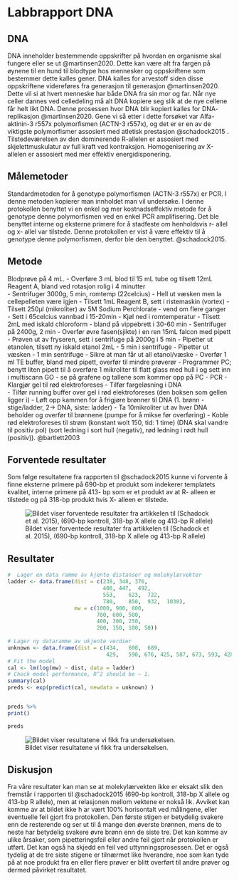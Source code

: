 # Labbrapport DNA

## DNA

DNA inneholder bestemmende oppskrifter på hvordan en organisme skal fungere eller se ut @martinsen2020. Dette kan være alt fra fargen på øynene til en hund til blodtype hos mennesker og oppskriftene som bestemmer dette kalles gener. DNA kalles for arvestoff siden disse oppskriftene videreføres fra generasjon til generasjon @martinsen2020. Dette vil si at hvert menneske har både DNA fra sin mor og far. Når nye celler dannes ved celledeling må alt DNA kopiere seg slik at de nye cellene får helt likt DNA. Denne prosessen hvor DNA blir kopiert kalles for DNA- replikasjon @martinsen2020. Gene vi så etter i dette forsøket var Alfa-aktinin-3 r557x polymorfismen (ACTN-3 r557x), og det er er en av de viktigste polymorfismer assosiert med atletisk prestasjon @schadock2015 . Tilstedeværelsen av den dominerende R-allelen er assosiert med skjelettmuskulatur av full kraft ved kontraksjon. Homogenisering av X-allelen er assosiert med mer effektiv energidisponering.

## Målemetoder

Standardmetoden for å genotype polymorfismen (ACTN-3 r557x) er PCR. I denne metoden kopierer man innholdet man vil undersøke. I denne protokollen benyttet vi en enkel og mer kostnadseffektiv metode for å genotype denne polymorfismen ved en enkel PCR amplifisering. Det ble benyttet interne og eksterne primere for å stadfeste om henholdsvis r- allel og x- allel var tilstede. Denne protokollen er vist å være effektiv til å genotype denne polymorfismen, derfor ble den benyttet. @schadock2015.

## Metode

Blodprøve på 4 mL. - Overføre 3 mL blod til 15 mL tube og tilsett 12mL Reagent A, bland ved rotasjon rolig i 4 minutter\
- Sentrifuger 3000g, 5 min, romtemp (22celcius) - Hell ut væsken men la cellepelleten være igjen - Tilsett 1mL Reagent B, sett i ristemaskin (vortex) - Tilsett 250µl (mikroliter) av 5M Sodium Perchlorate - vend om flere ganger\
- Sett i 65celcius vannbad i 15-20min - Kjøl ned i romtemperatur - Tilsett 2mL med iskald chloroform - bland på vippebrett i 30-60 min - Sentrifuger på 2400g, 2 min - Overfør øvre fasen(sjikte) i en ren 15mL falcon med pipett - Prøven ut av fryseren, sett i sentrifuge på 2000g i 5 min - Pipetter ut etanolen, tilsett ny iskald etanol 2mL - 5 min i sentrifuge - Pipetter ut væsken - 1 min sentrifuge - Sikre at man får ut all etanol/væske - Overfør 1 ml TE buffer, bland med pipett, overfør til mindre prøverør - Programmer PC; benytt liten pipett til å overføre 1 mikroliter til flatt glass med hull i og sett inn i multiscann GO - se på grafene og tallene som kommer opp på PC - PCR - Klargjør gel til rød elektroforeses - Tilfør fargeløsning i DNA\
- Tilfør running buffer over gel i rød elektroforeses (den boksen som gellen ligger i) - Løft opp kammen for å frigjøre brønner til DNA (1. brønn - stige/ladder, 2-> DNA, siste: ladder) - Ta 10mikroliter ut av hver DNA beholder og overfør til brønnene (pumpe for å mikse før overføring) - Koble rød elektroforeses til strøm (konstant wolt 150, tid: 1 time) (DNA skal vandre til positiv pol) (sort ledning i sort hull (negativ), rød ledning i rødt hull (positiv)). @bartlett2003

## Forventede resultater

Som følge resultatene fra rapporten til @schadock2015 kunne vi forvente å finne eksterne primere på 690-bp et produkt som indekerer templatets kvalitet, interne primere på 413- bp som er et produkt av at R- alleen er tilstede og på 318-bp produkt hvis X- alleen er tilstede.

![Bildet viser forventede resultater fra artikkelen til (Schadock et al. 2015), (690-bp kontroll, 318-bp X allele og 413-bp R allele)](images/forventede%20resultater.png)

## Resultater

```r
#  Lager en data ramme av kjente distanser og molekylærvekter 
ladder <- data.frame(dist = c(238, 348, 376,
                              408, 447,  492,  
                              553,    623,  722,
                              780,    850,  932,  1030), 
                     mw = c(1000, 900, 800, 
                            700, 600, 500,
                            400, 300, 250, 
                            200, 150, 100, 50))
            
# Lager ny dataramme av ukjente verdier
unknown <- data.frame(dist = c(434,   600,  689,
                               429,   590, 676, 425, 587, 673, 593, 428, 675))
# Fit the model
cal <- lm(log(mw) ~ dist, data = ladder)
# Check model performance, R^2 should be ~ 1.
summary(cal)
preds <- exp(predict(cal, newdata = unknown) )


preds %>% 
print()
```

```r
preds 
```

![Bildet viser resultatene vi fikk fra undersøkelsen.](images/Resultater.png)

## Diskusjon

Fra våre resultater kan man se at molekylærvekten ikke er eksakt slik den fremstår i rapporten til @schadock2015 (690-bp kontroll, 318-bp X allele og 413-bp R allele), men at relasjonen mellom vektene er nokså lik. Avviket kan komme av at bildet ikke h ar vært 100% horisontalt ved målingene, eller eventuelle feil gjort fra protokollen. Den første stigen er betydelig svakere enn de resterende og ser ut til å mange den øverste brønnen, mens de to neste har betydelig svakere øvre brønn enn de siste tre. Det kan komme av ulike årsaker, som pipetteringsfeil eller andre feil gjort når protokollen er utført. Det kan også ha skjedd en feil ved uttynningsprosessen. Det er også tydelig at de tre siste stigene er tilnærmet like hverandre, noe som kan tyde på at noe produkt fra en eller flere prøver er blitt overført til andre prøver og dermed påvirket resultatet.

